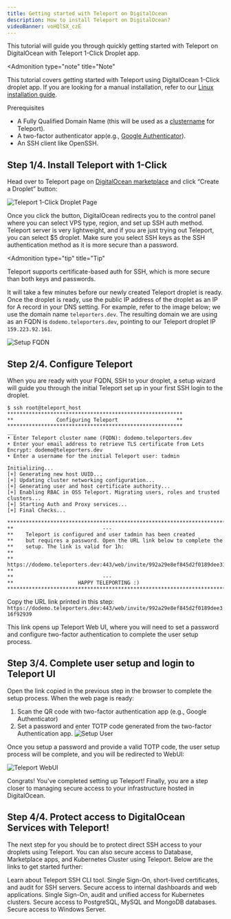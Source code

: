 ```yaml
---
title: Getting started with Teleport on DigitalOcean
description: How to install Teleport on DigitalOcean?
videoBanner: voHQlSX_czE
---
```


This tutorial will guide you through quickly getting started with Teleport on DigitalOcean with Teleport 1-Click Droplet app.
 
<Admonition
  type="note"
  title="Note"
>
  This tutorial covers getting started with Teleport using DigitalOcean 1-Click droplet app. If you are looking for a manual installation, refer to our [Linux installation guide](./linux-server.mdx). 

</Admonition>

Prerequisites
- A Fully Qualified Domain Name (this will be used as a [clustername](../setup/admin/trustedclusters.mdx#introduction) for Teleport).
- A two-factor authenticator app(e.g., [Google Authenticator](https://www.google.com/landing/2step/)).
- An SSH client like OpenSSH.

## Step 1/4. Install Teleport with 1-Click

Head over to Teleport page on [DigitalOcean marketplace](https://marketplace.digitalocean.com/apps/teleport) and click “Create a Droplet” button:

![Teleport 1-Click Droplet Page](../../img/quickstart/digitalocean/1click-droplet-page.png)

Once you click the button, DigitalOcean redirects you to the control panel where you can select VPS type, region, and set up SSH auth method. Teleport server is very lightweight, and if you are just trying out Teleport, you can select $5 droplet. Make sure you select SSH keys as the SSH authentication method as it is more secure than a password.

<Admonition
  type="tip"
  title="Tip"
>
  Teleport supports certificate-based auth for SSH, which is more secure than both keys and passwords. 
</Admonition>


It will take a few minutes before our newly created Teleport droplet is ready. Once the droplet is ready, use the public IP address of the droplet as an IP for A record in your DNS setting. For example,  refer to the image below; we use the domain name `teleporters.dev`. The resulting domain we are using as an FQDN is `dodemo.teleporters.dev`, pointing to our Teleport droplet IP `159.223.92.161`.

![Setup FQDN](../../img/quickstart/digitalocean/fqdn.png)

## Step 2/4. Configure Teleport
When you are ready with your FQDN, SSH to your droplet, a setup wizard will guide you through the initial Teleport set up in your first SSH login to the droplet.

```
$ ssh root@teleport_host
*********************************************************
**              Configuring Teleport                   **
*********************************************************
___
• Enter Teleport cluster name (FQDN): dodemo.teleporters.dev
• Enter your email address to retrieve TLS certificate from Lets Encrypt: dodemo@teleporters.dev
• Enter a username for the initial Teleport user: tadmin

Initializing...
[+] Generating new host UUID...
[+] Updating cluster networking configuration...
[+] Generating user and host certificate authority...
[+] Enabling RBAC in OSS Teleport. Migrating users, roles and trusted clusters...
[+] Starting Auth and Proxy services...
[+] Final Checks...

***************************************************************************
**                             ---
**    Teleport is configured and user tadmin has been created
**    but requires a password. Open the URL link below to complete the
**    setup. The link is valid for 1h:
**
**    https://dodemo.teleporters.dev:443/web/invite/992a29e8ef845d2f0189dee316f92939
**
**                             ---
**                     HAPPY TELEPORTING :)
***************************************************************************
```

Copy the URL link printed in this step:
`https://dodemo.teleporters.dev:443/web/invite/992a29e8ef845d2f0189dee316f92939`

This link opens up Teleport Web UI, where you will need to set a password and configure two-factor authentication to complete the user setup process.

## Step 3/4. Complete user setup and login to Teleport UI
Open the link copied in the previous step in the browser to complete the setup process. When the web page is ready:
1. Scan the QR code with two-factor authentication app (e.g., Google Authenticator)
2. Set a password and enter TOTP code generated from the two-factor Authentication app.
![Setup User](../../img/quickstart/digitalocean/setup-user.png)

Once you setup a password and provide a valid TOTP code, the user setup process will be complete, and you will be redirected to WebUI:

![Teleport WebUI](../../img/quickstart/digitalocean/webui.png)

Congrats! You've completed setting up Teleport! Finally, you are a step closer to managing secure access to your infrastructure hosted in DigitalOcean. 

## Step 4/4. Protect access to DigitalOcean Services with Teleport!

The next step for you should be to protect direct SSH access to your droplets using Teleport. You can also secure access to Database, Marketplace apps, and Kubernetes Cluster using Teleport. Below are the links to get started further:


<TileSet>
 <Tile icon="bolt" title="tsh" href="../server-access/guides/tsh.mdx">
   Learn about Teleport SSH CLI tool.
  </Tile>
  <Tile icon="server" title="Server Access" href="../server-access/getting-started.mdx">
    Single Sign-On, short-lived certificates, and audit for SSH servers.
  </Tile>
  <Tile icon="window" title="Application Access" href="../application-access/getting-started.mdx">
    Secure access to internal dashboards and web applications.
  </Tile>
  <Tile icon="kubernetes" title="Kubernetes Access" href="../kubernetes-access/getting-started.mdx">
    Single Sign-On, audit and unified access for Kubernetes clusters.
  </Tile>
  <Tile icon="database" title="Database Access" href="../database-access/getting-started.mdx">
    Secure access to PostgreSQL, MySQL and MongoDB databases.
  </Tile>
  <Tile icon="desktop" title="Desktop Access" href="../desktop-access/getting-started.mdx">
    Secure access to Windows Server.
  </Tile>
</TileSet>